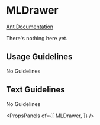 
# MLDrawer

[Ant Documentation](https://3x.ant.design/components/drawer)

There's nothing here yet.

## Usage Guidelines
No Guidelines

## Text Guidelines
No Guidelines

<PropsPanels of={[
  MLDrawer,
]} />
